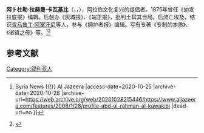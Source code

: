 '''阿卜杜勒·拉赫曼·卡瓦基比'''（{{lang-en|'''Abd al-Rahman al-Kawakibi'''}}，{{lang-ar|'''عبد الرحمن الكواكبي'''}}，{{bd|1855年|？月？日|1902年|6月15日|catIdx=W}}），阿拉伯文化复兴的提倡者。1875年曾任《幼发拉底报》编辑。后创办《灰城报》、《端正报》，批判土耳其当局。后流亡埃及，结识[[哲马鲁丁·阿富汗尼|哲马鲁丁·阿富汗尼]]等人，参与《拥护者报》编辑。写有专著《专制的本质》、《诸镇之母》等。<ref>{{Cite web |url=https://www.aljazeera.com/features/2008/1/28/profile-abd-al-rahman-al-kawakibi |title=Profile: Abd al-Rahman al-Kawakibi {{!}} Syria News {{!}} Al Jazeera |access-date=2020-10-25 |archive-date=2020-10-28 |archive-url=https://web.archive.org/web/20201028215446/https://www.aljazeera.com/features/2008/1/28/profile-abd-al-rahman-al-kawakibi |dead-url=no }}</ref><ref>{{Cite web |url=https://www.oxfordreference.com/view/10.1093/oi/authority.20110803100031554 |title=Abd al-Rahman al- Kawakibi - Oxford Reference |access-date=2020-10-25 |archive-date=2020-10-28 |archive-url=https://web.archive.org/web/20201028210917/https://www.oxfordreference.com/view/10.1093/oi/authority.20110803100031554 |dead-url=no }}</ref>

== 参考文献 ==
{{Reflist}}

{{Authority control}}
[[Category:叙利亚人|Category:叙利亚人]]